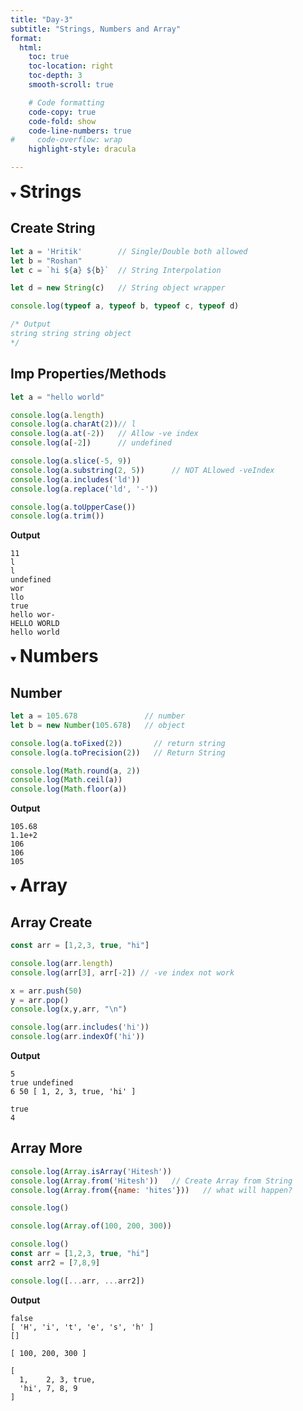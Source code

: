 ```yaml
---
title: "Day-3"
subtitle: "Strings, Numbers and Array"
format:
  html:
    toc: true
    toc-location: right
    toc-depth: 3
    smooth-scroll: true

    # Code formatting
    code-copy: true
    code-fold: show
    code-line-numbers: true
#     code-overflow: wrap
    highlight-style: dracula

---
```


<details open>
<summary><h1 style="display: inline;">Strings</h1></summary>

## Create String

```javascript
let a = 'Hritik'        // Single/Double both allowed
let b = "Roshan"
let c = `hi ${a} ${b}`  // String Interpolation

let d = new String(c)   // String object wrapper

console.log(typeof a, typeof b, typeof c, typeof d)

/* Output
string string string object
*/
```

## Imp Properties/Methods

```javascript
let a = "hello world"

console.log(a.length)
console.log(a.charAt(2))// l
console.log(a.at(-2))   // Allow -ve index
console.log(a[-2])      // undefined

console.log(a.slice(-5, 9))
console.log(a.substring(2, 5))      // NOT ALlowed -veIndex
console.log(a.includes('ld'))
console.log(a.replace('ld', '-'))

console.log(a.toUpperCase())
console.log(a.trim())
```

**Output**

```
11
l
l
undefined
wor
llo
true
hello wor-
HELLO WORLD
hello world
```

</details>

<details open>
<summary><h1 style="display: inline;">Numbers</h1></summary>

## Number

```javascript
let a = 105.678               // number
let b = new Number(105.678)   // object

console.log(a.toFixed(2))       // return string
console.log(a.toPrecision(2))   // Return String

console.log(Math.round(a, 2))
console.log(Math.ceil(a))
console.log(Math.floor(a))
```

**Output**

```
105.68
1.1e+2
106
106
105
```

</details>

<details open>
<summary><h1 style="display: inline;">Array</h1></summary>

## Array Create

```javascript
const arr = [1,2,3, true, "hi"]

console.log(arr.length)
console.log(arr[3], arr[-2]) // -ve index not work

x = arr.push(50)
y = arr.pop()
console.log(x,y,arr, "\n")

console.log(arr.includes('hi'))
console.log(arr.indexOf('hi'))
```

**Output**

```
5
true undefined
6 50 [ 1, 2, 3, true, 'hi' ]

true
4
```

## Array More

```javascript
console.log(Array.isArray('Hitesh'))
console.log(Array.from('Hitesh'))   // Create Array from String
console.log(Array.from({name: 'hites'}))   // what will happen?

console.log()

console.log(Array.of(100, 200, 300))

console.log()
const arr = [1,2,3, true, "hi"]
const arr2 = [7,8,9]

console.log([...arr, ...arr2])
```

**Output**

```
false
[ 'H', 'i', 't', 'e', 's', 'h' ]
[]

[ 100, 200, 300 ]

[
  1,    2, 3, true,
  'hi', 7, 8, 9
]
```

</details>